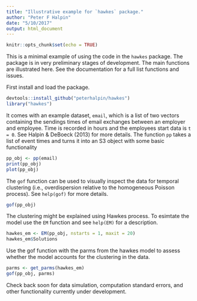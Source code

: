 ```yaml
---
title: "Illustrative example for `hawkes` package."
author: "Peter F Halpin"
date: "5/10/2017"
output: html_document
---
```


```r
knitr::opts_chunk$set(echo = TRUE)
```

This is a minimal example of using the code in the `hawkes` package. The package is in very preliminary stages of development. The main functions are illustrated here. See the documentation for a full list functions and issues.

First install and load the package. 

```r
devtools::install_github("peterhalpin/hawkes")
library("hawkes")
```
It comes with an example dataset, `email`, which is a list of two vectors containing the sendings times of email exchanges between an employer and employee. Time is recorded in hours and the employees start data is `t = 0`. See Halpin & DeBoeck (2013) for more details. The function `pp` takes a list of event times and turns it into an S3 object with some basic functionality

```r
pp_obj <- pp(email)
print(pp_obj)
plot(pp_obj)
```

The `gof` function can be used to visually inspect the data for temporal clustering (i.e., overdispersion relative to the homogeneous Poisson process). See `help(gof)` for more details. 

```r
gof(pp_obj)
```

The clustering might be explained using Hawkes process. To esimtate the model use the `EM` function and see `help(EM)` for a description. 

```r
hawkes_em <- EM(pp_obj, nstarts = 1, maxit = 20)
hawkes_em$Solutions
```

Use the gof function with the parms from the hawkes model to assess whether the model accounts for the clustering in the data. 

```r
parms <- get_parms(hawkes_em)
gof(pp_obj, parms)
```

Check back soon for data simulation, computation standard errors, and other functionality currently under development. 

